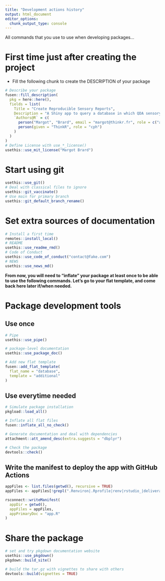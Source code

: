 ```yaml
---
title: "Development actions history"
output: html_document
editor_options: 
  chunk_output_type: console
---
```


All commands that you use to use when developing packages...

# First time just after creating the project

- Fill the following chunk to create the DESCRIPTION of your package

```r
# Describe your package
fusen::fill_description(
  pkg = here::here(),
  fields = list(
    Title = "Create Reproducible Sensory Reports",
    Description = "A Shiny app to query a database in which QDA sensory data are stored, analyse data R package and generate reproducible and interactive HTML sensory reports. Such tool can enable sensory analysts and panel leaders to spend less time preparing reports, and add more value to their work.",
    `Authors@R` = c(
      person("Margot", "Brard", email = "margot@thinkr.fr", role = c("aut", "cre"), comment = c(ORCID = "0000-0001-6754-0659")),
      person(given = "ThinkR", role = "cph")
    )
  )
)
# Define License with use_*_license()
usethis::use_mit_license("Margot Brard")
```

# Start using git

```r
usethis::use_git()
# Deal with classical files to ignore
usethis::git_vaccinate()
# Use main for primary branch
usethis::git_default_branch_rename()
```

# Set extra sources of documentation

```r
# Install a first time
remotes::install_local()
# README
usethis::use_readme_rmd()
# Code of Conduct
usethis::use_code_of_conduct("contact@fake.com")
# NEWS
usethis::use_news_md()
```

**From now, you will need to "inflate" your package at least once to be able to use the following commands. Let's go to your flat template, and come back here later if/when needed.**


# Package development tools
## Use once

```r
# Pipe
usethis::use_pipe()

# package-level documentation
usethis::use_package_doc()

# Add new flat template
fusen::add_flat_template(
  flat_name = "database", 
  template = "additional"
)
```

## Use everytime needed

```r
# Simulate package installation
pkgload::load_all()

# Inflate all flat files
fusen::inflate_all_no_check()

# Generate documentation and deal with dependencies
attachment::att_amend_desc(extra.suggests = "dbplyr")

# Check the package
devtools::check()
```

## Write the manifest to deploy the app with GitHub Actions

```r
appFiles <- list.files(getwd(), recursive = TRUE)
appFiles <- appFiles[!grepl(".Renviron|.Rprofile|renv|rstudio_|deliverables|dev|data-raw|docker", appFiles)]

rsconnect::writeManifest(
  appDir = getwd(),
  appFiles = appFiles,
  appPrimaryDoc = "app.R"
)
```

# Share the package

```r
# set and try pkgdown documentation website
usethis::use_pkgdown()
pkgdown::build_site()

# build the tar.gz with vignettes to share with others
devtools::build(vignettes = TRUE)
```

